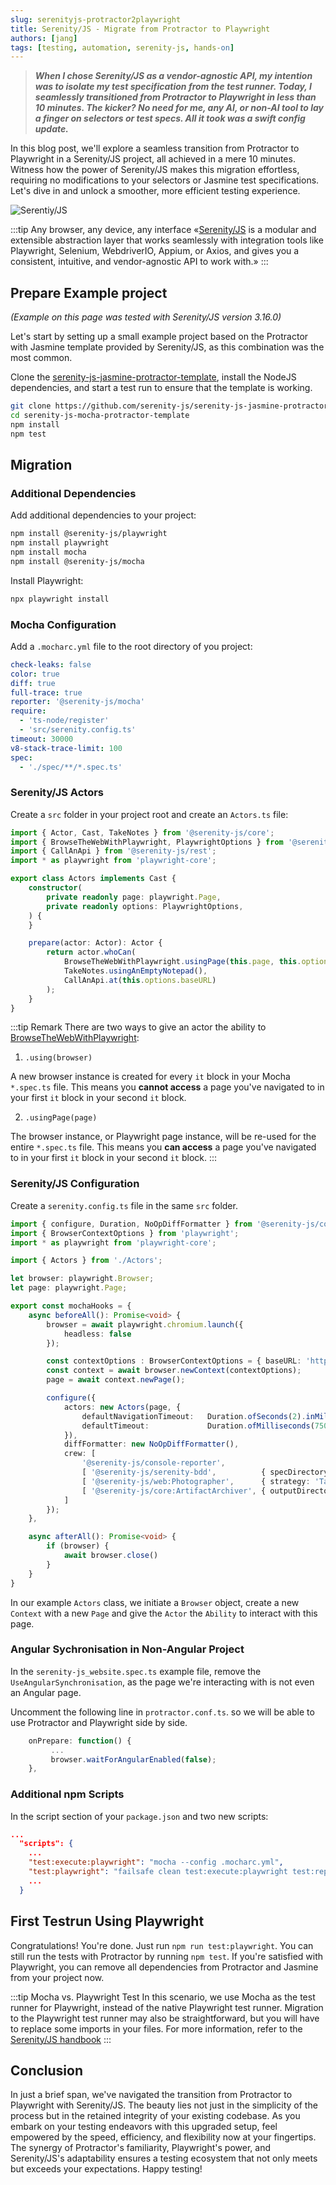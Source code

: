 ```yaml
---
slug: serenityjs-protractor2playwright
title: Serenity/JS - Migrate from Protractor to Playwright
authors: [jang]
tags: [testing, automation, serenity-js, hands-on]
---
```

>***When I chose Serenity/JS as a vendor-agnostic API, my intention was to isolate my test specification from the test runner.
Today, I seamlessly transitioned from Protractor to Playwright in less than 10 minutes. 
The kicker? No need for me, any AI, or non-AI tool to lay a finger on selectors or test specs. 
All it took was a swift config update.***

In this blog post, we'll explore a seamless transition from Protractor to Playwright
in a Serenity/JS project, all achieved in a mere 10 minutes. Witness how the power 
of Serenity/JS makes this migration effortless, requiring no modifications to your 
selectors or Jasmine test specifications. Let's dive in and unlock a smoother,
more efficient testing experience.

![Serentiy/JS](/img/SerenityJS.png)

:::tip Any browser, any device, any interface
«[Serenity/JS](https://serenity-js.org/) is a modular and extensible abstraction 
layer that works seamlessly with integration tools like Playwright, 
Selenium, WebdriverIO, Appium, or Axios, and gives you a consistent, 
intuitive, and vendor-agnostic API to work with.»
:::

## Prepare Example project

_(Example on this page was tested with Serenity/JS version 3.16.0)_

Let's start by setting up a small example project based on the Protractor with Jasmine 
template provided by Serenity/JS, as this combination was the most common.

Clone the [serenity-js-jasmine-protractor-template](https://github.com/serenity-js/serenity-js-jasmine-protractor-template), 
install the NodeJS dependencies, and start a test run to ensure that the template is working.

```sh
git clone https://github.com/serenity-js/serenity-js-jasmine-protractor-template.git
cd serenity-js-mocha-protractor-template
npm install
npm test
```
## Migration

### Additional Dependencies

Add additional dependencies to your project:

```sh
npm install @serenity-js/playwright
npm install playwright
npm install mocha
npm install @serenity-js/mocha
```

Install Playwright:
```sh
npx playwright install
```

### Mocha Configuration

Add a `.mocharc.yml` file to the root directory of you project:

```yml title=".mocharc.yml"
check-leaks: false
color: true
diff: true
full-trace: true
reporter: '@serenity-js/mocha'
require:
  - 'ts-node/register'
  - 'src/serenity.config.ts'
timeout: 30000
v8-stack-trace-limit: 100
spec:
  - './spec/**/*.spec.ts'
```
### Serenity/JS Actors

Create a `src` folder in your project root and create an `Actors.ts` file:

```ts title="./src/Actors.ts"
import { Actor, Cast, TakeNotes } from '@serenity-js/core';
import { BrowseTheWebWithPlaywright, PlaywrightOptions } from '@serenity-js/playwright';
import { CallAnApi } from '@serenity-js/rest';
import * as playwright from 'playwright-core';

export class Actors implements Cast {
    constructor(
        private readonly page: playwright.Page,
        private readonly options: PlaywrightOptions,
    ) {
    }

    prepare(actor: Actor): Actor {
        return actor.whoCan(
            BrowseTheWebWithPlaywright.usingPage(this.page, this.options),
            TakeNotes.usingAnEmptyNotepad(),
            CallAnApi.at(this.options.baseURL)
        );
    }
}
```
:::tip Remark
There are two ways to give an actor the ability 
to [BrowseTheWebWithPlaywright](https://serenity-js.org/api/playwright/class/BrowseTheWebWithPlaywright/):
1. `.using(browser)`

A new browser instance is created for every `it` block in your Mocha `*.spec.ts` file. 
This means you **cannot access** a page you've navigated to in your first `it` block 
in your second `it` block.

2. `.usingPage(page)`

The browser instance, or Playwright page instance, will be re-used for the entire
`*.spec.ts` file. 
This means you **can access** a page you've navigated to in your first `it` block in 
your second `it` block.
:::

### Serenity/JS Configuration

Create a `serenity.config.ts` file in the same `src` folder.

```ts title="./src/serenity.config.ts"
import { configure, Duration, NoOpDiffFormatter } from '@serenity-js/core';
import { BrowserContextOptions } from 'playwright';
import * as playwright from 'playwright-core';

import { Actors } from './Actors';

let browser: playwright.Browser;
let page: playwright.Page;

export const mochaHooks = {
    async beforeAll(): Promise<void> {
        browser = await playwright.chromium.launch({
            headless: false
        });

        const contextOptions : BrowserContextOptions = { baseURL: 'https://serenity-js.org' }
        const context = await browser.newContext(contextOptions);
        page = await context.newPage();

        configure({
            actors: new Actors(page, {
                defaultNavigationTimeout:   Duration.ofSeconds(2).inMilliseconds(),
                defaultTimeout:             Duration.ofMilliseconds(750).inMilliseconds(),
            }),
            diffFormatter: new NoOpDiffFormatter(),
            crew: [
                '@serenity-js/console-reporter',
                [ '@serenity-js/serenity-bdd',          { specDirectory: 'spec' }], 
                [ '@serenity-js/web:Photographer',      { strategy: 'TakePhotosOfInteractions'    } ],
                [ '@serenity-js/core:ArtifactArchiver', { outputDirectory: 'target/site/serenity' } ],
            ]
        });
    },

    async afterAll(): Promise<void> {
        if (browser) {
            await browser.close()
        }
    }
}
```

In our example `Actors` class, we initiate a `Browser` object, create a new
`Context` with a new `Page` and give the `Actor` the `Ability` to interact
with this page.

### Angular Sychronisation in Non-Angular Project

In the `serenity-js_website.spec.ts` example file, remove the `UseAngularSynchronisation`, as the page we're
interacting with is not even an Angular page.

Uncomment the following line in `protractor.conf.ts`. so we will be able to use
Protractor and Playwright side by side.

```js title="./protractor.conf.js"
    onPrepare: function() {
         ...
         browser.waitForAngularEnabled(false);
    },
```
### Additional npm Scripts

In the script section of your `package.json` and two new scripts:

```json title="./package.json"
...
  "scripts": {
    ...
    "test:execute:playwright": "mocha --config .mocharc.yml",
    "test:playwright": "failsafe clean test:execute:playwright test:report",
    ... 
  }
```

## First Testrun Using Playwright

Congratulations! You're done. Just run `npm run test:playwright`.
You can still run the tests with Protractor by running `npm test`. 
If you're satisfied with Playwright, you can remove all dependencies
from Protractor and Jasmine from your project now.

:::tip Mocha vs. Playwright Test
In this scenario, we use Mocha as the test runner for Playwright,
instead of the native Playwright test runner.
Migration to the Playwright test runner may also be straightforward,
but you will have to replace some imports in your files.
For more information, refer to the 
[Serenity/JS handbook](https://serenity-js.org/handbook/test-runners/playwright-test/#examples-and-project-templates)
:::

## Conclusion

In just a brief span, we've navigated the transition from Protractor to Playwright
with Serenity/JS. The beauty lies not just in the simplicity of the process but in 
the retained integrity of your existing codebase. As you embark on your testing 
endeavors with this upgraded setup, feel empowered by the speed, efficiency, 
and flexibility now at your fingertips. The synergy of Protractor's familiarity, 
Playwright's power, and Serenity/JS's adaptability ensures a testing ecosystem 
that not only meets but exceeds your expectations. Happy testing!